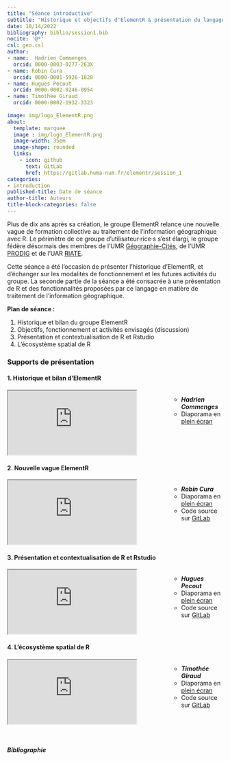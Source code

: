 ```yaml
---
title: "Séance introductive"
subtitle: "Historique et objectifs d'ElementR & présentation du langage R"
date: 10/14/2022
bibliography: biblio/session1.bib
nocite: '@*'
csl: geo.csl
author: 
- name:  Hadrien Commenges
  orcid: 0000-0003-0277-263X
- name: Robin Cura
  orcid: 0000-0001-5926-1828
- name: Hugues Pecout
  orcid: 0000-0002-0246-0954
- name: Timothée Giraud
  orcid: 0000-0002-1932-3323
  
image: img/logo_ElementR.png
about:
  template: marquee
  image : img/logo_ElementR.png
  image-width: 35em
  image-shape: rounded
  links:
    - icon: github
      text: GitLab
      href: https://gitlab.huma-num.fr/elementr/session_1
categories: 
- introduction
published-title: Date de séance
author-title: Auteurs
title-block-categories: false
---
```


Plus de dix ans après sa création, le groupe ElementR relance une nouvelle vague de formation collective au traitement de l'information géographique avec R. Le périmètre de ce groupe d'utilisateur·rice·s s'est élargi, le groupe fédère désormais des membres de l'UMR [Géographie-Cités](https://geographie-cites.cnrs.fr/), de l'UMR [PRODIG](https://www.prodig.cnrs.fr/) et de l'UAR [RIATE](https://riate.cnrs.fr/).

Cette séance a été l'occasion de présenter l'historique d'ElementR, et d'échanger sur les modalités de fonctionnement et les futures activités du groupe. La seconde partie de la séance a été consacrée à une présentation de R et des fonctionnalités proposées par ce langage en matière de traitement de l'information géographique.

**Plan de séance :**

1.  Historique et bilan du groupe ElementR
2.  Objectifs, fonctionnement et activités envisagés (discussion)
3.  Présentation et contextualisation de R et Rstudio
4.  L'écosystème spatial de R

### Supports de présentation

#### 1. Historique et bilan d'ElementR

::: columns
::: {.column width="70%"}
<object class="slide" data="support/elementr_historique.pdf" type="application/pdf">

<iframe src="https://docs.google.com/viewer?url=your_url_to_pdf&amp;embedded=true">

</iframe>

</object>
:::

::: {.column width="30%"}
<ul class="metaslide">

-   <i class="bi bi-person-fill"> **Hadrien Commenges**</i>
-   <i class="bi bi-file-earmark-slides"></i> Diaporama en [plein écran](support/elementr_historique.pdf)\

</ul>
:::
:::

#### 2. Nouvelle vague ElementR

::: columns
::: {.column width="70%"}
<iframe class="slide" src="https://elementr.gitpages.huma-num.fr/session_1/groupe_elementr/#/title-slide">

</iframe>
:::

::: {.column width="30%"}
<ul class="metaslide">

-   <i class="bi bi-person-fill"> **Robin Cura**</i>
-   <i class="bi bi-file-earmark-slides"></i> Diaporama en [plein écran](https://elementr.gitpages.huma-num.fr/session_1/groupe_elementr/#/title-slide)\
-   <i class="bi bi-github"></i> Code source sur [GitLab](https://gitlab.huma-num.fr/elementr/session_1/groupe_elementr)

</ul>
:::
:::

#### 3. Présentation et contextualisation de R et Rstudio

::: columns
::: {.column width="70%"}
<iframe class="slide" src="https://elementr.gitpages.huma-num.fr/session_1/Presentation_R/#/">

</iframe>
:::

::: {.column width="30%"}
<ul class="metaslide">

-   <i class="bi bi-person-fill"> **Hugues Pecout**</i>
-   <i class="bi bi-file-earmark-slides"></i> Diaporama en [plein écran](https://elementr.gitpages.huma-num.fr/session_1/Presentation_R/#/)\
-   <i class="bi bi-github"></i> Code source sur [GitLab](https://gitlab.huma-num.fr/elementr/session_1/Presentation_R)

</ul>
:::
:::

#### 4. L'écosystème spatial de R

::: columns
::: {.column width="70%"}
<iframe class="slide" src="https://elementr.gitpages.huma-num.fr/session_1/rspatial/#/title-slide">

</iframe>
:::

::: {.column width="30%"}
<ul class="metaslide">

-   <i class="bi bi-person-fill"> **Timothée Giraud**</i>
-   <i class="bi bi-file-earmark-slides"></i> Diaporama en [plein écran](https://elementr.gitpages.huma-num.fr/session_1/rspatial/#/title-slide)
-   <i class="bi bi-github"></i> Code source sur [GitLab](https://gitlab.huma-num.fr/elementr/session_1/rspatial)

</ul>
:::
:::

\

##### Bibliographie

::: {#refs}
:::
